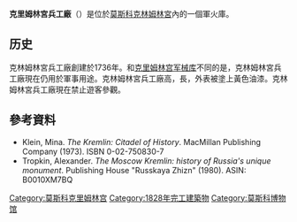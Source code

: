 {{Infobox building
| name                = 克里姆林宮兵工廠
| native_name         = Арсенал Московского Кремля
| native_name_lang    = ru
| former_names        =
| alternate_names     =
| image               = Kremlin_Arsenal_-_VictoryDayParade2018-01.jpg
| caption             = 克里姆林宮兵工廠
| image_map           = 
| map_caption         = 
| altitude            = 
| building_type       = 
| architectural_style = [[新古典主義建築|新古典主義建築]]
| structural_system   = 
| cost                = 
| ren_cost            =
| location            = 
| address             = 
| client              = 
| owner               = 
| current_tenants     = [[Kremlin_Regiment|Kremlin Regiment]]
| landlord            = 
| coordinates         = {{coord|55|45|13|N|37|36|59|E|region:RU_type:landmark|display=title}}
| start_date          = 1702
| completion_date     = 1828
| inauguration_date   =
| renovation_date     = 
| demolition_date     = 
| destruction_date    = 
| height              = 
| diameter            = 
| other_dimensions    = 
| floor_count         = 
| floor_area          = 
| main_contractor     = 
| architect           = 
| architecture_firm   =
| structural_engineer = 
| services_engineer   = 
| civil_engineer      = 
| other_designers     = 
| quantity_surveyor   = 
| awards              = 
| ren_architect       =
| ren_firm            =
| ren_str_engineer    = 
| ren_serv_engineer   = 
| ren_civ_engineer    = 
| ren_oth_designers   = 
| ren_qty_surveyor    = 
| ren_awards          = 
| references          = 
}} 
'''克里姆林宮兵工廠'''（{{lang-ru|Арсенал Московского Кремля}}）是位於[[莫斯科|莫斯科]][[克林姆林宮|克林姆林宮]]內的一個軍火庫。

==历史==
克林姆林宮兵工廠創建於1736年。和[[克里姆林宫军械库|克里姆林宫军械库]]不同的是，克林姆林宮兵工廠現在仍用於軍事用途。克林姆林宮兵工廠高{{convert|24|m|ft}}，長{{convert|300|m|ft}}，外表被塗上黃色油漆。克林姆林宮兵工廠現在禁止遊客參觀。

==參考資料==
*Klein, Mina. ''The Kremlin: Citadel of History''. MacMillan Publishing Company (1973). ISBN 0-02-750830-7
*Tropkin, Alexander. ''The Moscow Kremlin: history of Russia's unique monument''. Publishing House "Russkaya Zhizn" (1980). ASIN: B0010XM7BQ
{{Commonscat|Kremlin Arsenal|克里姆林宮兵工廠}}

{{克里姆林宫}}
{{Authority control}}
[[Category:莫斯科克里姆林宫|Category:莫斯科克里姆林宫]]
[[Category:1828年完工建築物|Category:1828年完工建築物]]
[[Category:莫斯科博物馆|Category:莫斯科博物馆]]